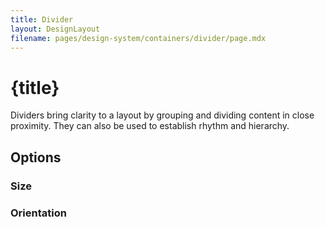 ```yaml
---
title: Divider
layout: DesignLayout
filename: pages/design-system/containers/divider/page.mdx
---
```



# {title}

Dividers bring clarity to a layout by grouping and dividing content in close proximity. They can also be used to establish rhythm and hierarchy.



<MainView />

<div style={{ display: "flex", justifyContent: "center", gap: 30, padding: "30px 0"}}>
    <UIComponentLink link="/pages/ui-component/divider/" />
</div>

## Options 


### Size

<OptionsView />


### Orientation

<OrientationView />